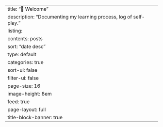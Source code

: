 ---
title: "🖖 Welcome"
description: "Documenting my learning process, log of self-play."
listing:
  contents: posts
  sort: "date desc"
  type: default
  categories: true
  sort-ui: false
  filter-ui: false
  page-size: 16
  image-height: 8em
  feed: true
page-layout: full
title-block-banner: true
---